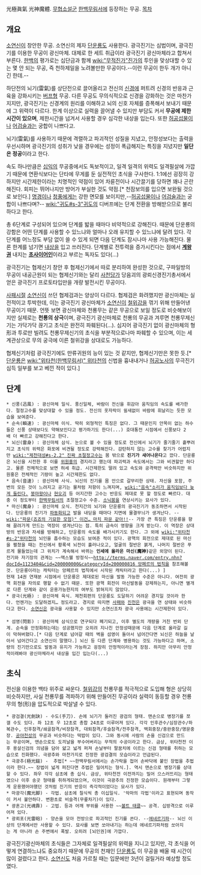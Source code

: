 光極眞氣 光神魔體. [[무협소설]]군 [[한백무림서]]에 등장하는 무공.
[[목차]]
== 개요 ==
[[소연신]]이 창안한 무공. 소연신의 제자 [[단운룡]]도 사용한다. 광극진기는 심법이며, 광극진기를 이용한 무공이 광신마체. 대체로 한 세트 취급이라 광극진기 광신마체라고 합쳐서 부른다. [[한백]]의 평가로는 십단금과 함께 [[wiki:"무적진가"진가]]의 투인을 맞상대할 수 있는 몇 안 되는 무공, 즉 천하제일을 노려볼만한 무공이다.--이런 무공이 한두 개가 아니긴 한데.--

하단전의 뇌기(雷氣)를 상단전으로 끌어올리고 전신의 [[신경]]에 퍼트려 신경의 반응과 근육을 강화시키는 [[버프]]형 무공.  다른 무공도 무의식적으로 신경을 강화하는 것은 마찬가지지만, 광극진기는 신경계의 원리를 이해하고 뇌의 신호 자체를 증폭해서 보내기 때문에 그 위력이 다르다. 한계 이상으로 실력을 끌어낼 수 있지만 부담도 커서 '''무공에 제한시간이 있으며''', 제한시간을 넘겨서 사용할 경우 심각한 내상을 입는다. 또한 [[허공섭물]]이나 [[어검술]]과는 궁합이 나쁘다고.

뇌기(雷氣)를 사용하기 때문에 격렬하고 파괴적인 성질을 지녔고, 안정성보다는 출력을 우선시하며 광극진기의 성취가 낮을 경우에는 성정이 폭급해지는 특징을 지녔지만 '''일단은 정공'''이라고 한다.

속도 하나만큼은 [[십익]]의 무공중에서도 독보적이고, 일격 일격의 위력도 일격필살에 가깝기 때문에 연환식보다는 단타에 무게를 둔 실전적인 초식을 구사한다. 1:1에선 굉장히 강하지만 시간제한이라는 치명적인 약점이 있어 차륜전이나 시간끌기를 당하면 꽤나 곤란해진다. 회피는 뛰어나지만 방어가 부실한 것도 약점.[* 천잠보의를 입으면 보완될 것으로 보인다.] [[명경]]이나 [[청풍]]에게는 강한 면모를 보이지만,--[[허공섭물]]이나 [[어검술]]과는 궁합이 나쁘다며?-- [[wiki:"귀도#s-3"귀도]]의 디버프에는 단계 전환을 방해받으므로 불리하다고 한다.

총 6단계로 구성되어 있으며 단계를 밟을 때마다 비약적으로 강해진다. 때문에 단운룡의 강함은 어떤 단계를 사용할 수 있느냐와 얼마나 오래 유지할 수 있느냐에 달려 있다. 각 단계를 어느정도 부담 없이 쓸 수 있게 되면 다음 단계도 잠시나마 사용 가능해진다. 물론 한계를 넘기면 [[내상]]을 입고 쓰러진다. 단계별로 전투력을 증가시킨다는 점에서 '''[[계왕권]]''' 내지는 '''[[초사이어인]]'''이라고 부르는 독자도 있다(...)

광극진기는 협제신기 창안 후 협제신기에서 따로 분리하여 완성한 것으로, 구파일방의 무공이 내공근원이 되는 협제신기와는 달리 [[사천당가]] 당음괴의 광뢰신경진기총서에서 얻은 광극진기 프로토타입만을 개량 발전시킨 무공이다.

[[사패]]시절 [[소연신]]이 쓰던 협제검과는 양상이 다르다. 협제검은 화려했지만 광신마체는 실전적이고 투박한데, 이는 광극진기 광신마체가 [[소연신]]이 [[철위강]]을 꺾기 위해 만들어낸 무공이기 때문. 언뜻 보면 광신마체와 천룡무는 같은 무공으로 보일 정도로 비슷해보이지만 실제로는 '''천룡의 상극'''이며, 광극진기 광신마체로 천룡의 무공과 겨루면 천룡무제신기는 가닥가닥 끊기고 초식은 완전히 파훼된다(...). 심지어 광극진기 없이 광신마체의 형形과 투로만 빌려도 천룡무제신기의 초식을 부분적으로나마 파훼할 수 있으며, 이는 세계관상으로 무의 궁극에 이른 철위강을 상대로도 가능하다.

협제신기처럼 광극진기에도 만류귀원의 능이 있는 것 같지만, 협제신기만은 못한 듯.[* [[단운룡]]은 [[wiki:"위타천(한백무림서)" 위타천]]의 신법을 흉내내거나 [[허공노사]]의 무극진기 심득 일부를 보고 베낀 적이 있다.]

== 단계 ==
 * 신풍(迅風) : 광신마체 일식. 풍신일체, 바람이 전신을 휘감아 움직임의 속도를 배가한다. 절정고수를 맞상대할 수 있을 정도. 전신의 옷자락이 쉴새없이 바람에 휘날리는 듯한 모습을 보여준다.
 * 순속(瞬速) : 광신마체 이식. 딱히 외형적인 특징은 없다. 그 때문인지 안목이 없는 하수들은 신풍 상태보다도 약해보인다고 평가하기도 한다(...) 호대통전 시점에서 신풍보다 2배 더 빠르고 강해진다고 한다.
 * 뇌신(雷身) : 광신마체 삼식. 눈으로 볼 수 있을 정도로 전신에서 뇌기가 줄기줄기 흩뿌려지고 초식의 위력은 화포에 비견될 정도로 강력해진다. 감탄하지 않는 고수를 찾기가 어렵지만 [[wiki:"제천대성#s-2.2" 진짜 초절정고수]]는 몸 밖으로 '''진기가 새어나온다'''고 깠다. 단운룡은 뇌신을 시전한 후 이를 [[위원홍]]의 경지라고 했는데 파괴력과 속도에서는 그와 비견할만 하다고. 물론 전체적으로 보면 허세 취급. 시간제한도 딸려 있고 속도와 공격력만 비슷하지만 위원홍은 전체적인 기량이 높고 시간제한도 없다. 
 * 음속(音速) : 광신마체 사식. 뇌신의 진기를 몸 안으로 갈무리한 상태. 자신을 포함, 주변의 모든 것이 느려지고 공기는 물처럼 저항이 느껴지며, [[wiki:"음속"소리가 움직임보다 늦게 들린다.]] [[붕마왕]]이나 [[현오괴]] 등 어지간한 고수는 반응도 제대로 못 할 정도로 빠르다. 대충 이 정도부터 [[한백무림서]]의 초절정고수 수준. [[소닉붐]]을 연상시키는 묘사가 있다.
 * 마신(魔身) : 광신마체 오식. 천지간의 뇌기와 단운룡의 광극진기가 동조하면서 시작된다. 단운룡의 진기가 [[파동]]화되고 발을 내딛을 때마다 지면에 물결무늬가 생겨난다. --[[wiki:"파문(죠죠의 기묘한 모험)" 이건… 마치 파문 같아!!]]-- 가장 큰 특징은 단운룡을 향해 끌려가게 만드는 역장이 생겨난다는 점. 특히 금속이 영향을 크게 받는다. 이 역장은 상대방의 반응과 자세를 방해하고, 단운룡의 속도를 배가시키기도 한다. 그 외에 [[wiki:"위타천#s-2"위타천]]의 뇌인을 흡수하는 모습도 보여준 적이 있다. 광핵의 회전으로 제대로 된 마신을 펼쳤을 때는 전신에서 황록색 뇌전이 흘러나오고, 얼굴의 절반은 붉게, 나머지 절반은 푸르게 물들었는데 그 위치가 계속해서 바뀌는 '''인세에 올라온 마신(魔神)'''같은 외양이 된다. 
 전기와 자기장의 관계는 ~~맥스웰 방정식~~[[http://terms.naver.com/entry.nhn?docId=1123404&cid=200000000&categoryId=200000816 앙페르의 법칙]]을 참조해볼것. 단운룡이라는 캐릭터는 앙페르의 법칙에서 시작된 캐릭터라고 한다(...) ] 
 현재 14권 연재분 시점에서 단운룡은 제대로된 마신을 발동 가능한 수준은 아니다. 여전히 광핵 회전을 자의로 행할 수 없기 때문. 또한 광핵 회전이 마신발동을 강제하는지, 아니면 별개로 다른 단계와 같이 운용가능한지의 여부도 밝혀지지 않았다.
 * 광극(光極) : 광신마체 육식. 제천회편의 단운룡도 도달하기 어려운 경지일 것이라 한다. 언젠가는 도달하겠지… 정도라고. 경지로 따지면 [[사패]]와 [[진천]]은 광극을 연 상태와 비슷하다고 한다. [[소연신]]은 광극을 사용할 수 있지만 소연신조차 광극 사용에는 시간제한이 있다.
 
 * 섬영(閃影) : 광신마체 삼식으로 연구되다 폐기되고, 이후 별도의 개량을 거친 번외 단계. 순속을 안정화하는데는 성공했지만 오히려 지나친 안정성때문에 다음 단계로 올라갈 길이 막혀버혔다.[* 다음 단계로 넘어갈 때의 벽을 섬영이 돌아서 넘어간다면 뇌신은 하늘을 날아서 넘어간다고 소연신이 말했다.] 뇌신 등 다른 단계와 병용하는 것도 가능하다고 하며, 소량의 진기만으로도 발동과 유지가 가능하고 굉장히 안정적이라는게 장점. 하지만 아무리 안정적이래봐야 광신마체라서 내상을 입긴 입는다(...)

== 초식 ==
전신을 이용한 백타 위주로 싸운다. [[철위강]]의 천룡무를 적극적으로 도입해 형은 상당히 비슷하지만, 사실 천룡무를 격파하기 위해 만들어진 무공이라 실력이 동등할 경우 천룡무의 형(形)을 압도적으로 박살낼 수 있다.

 * 광검결(光劍訣) - 수도(手刀). 손에 뇌기가 둘러진 광검의 형태. 맨손으로 병장기를 쪼갤 수도 있다. 좌 12초 우 12초로 총합 24초로 이루어져 있다. 각각 인후관수/심장관수/하복관수, 인후참격/쇄골참격/비장참격, 대퇴참격/후슬참격/전주참격, 백회중장/중완중장/명문중장. [[공야천성]]의 무공과 비슷하다는 떡밥이 있다. 그와 동시에 사람의 손을 신검으로 만드는 무공이며, 맨손으로도 도끼날을 부수어버리는 무적의 수공이라고 한다. 금상, 위타천전 이후 용살신검의 의념을 담아 얇고 넓게 퍼져 손날부터 팔꿈치에 이르는 신검 형태를 취하는 모습으로 진화했다. 극광추와 마찬가지로 진정한 광검결의 모습이라고 언급된다.
 * 극광추(極光鎚) -  추법[* ~~한백무림서에서는 손가락을 접어 손바닥에 붙인 장법을 추법이라 한다.~~ 장법이 넓게 퍼진다면 추법은 밀어치는 형식.]. 역시 맨손으로 병장기를 상대할 수 있다. 좌우 각각 삼초에 총 십식. 금상, 위타천전 이전까지는 밀어 으스러뜨리는 형태였으나 이후 송곳 형태를 취하게되었으며, 이것이 극광추의 진정한 모습이다. 원래부터 그렇게 운용했어야했던 것처럼 진기의 반응이 즉각적이었다는 묘사가 있다.
 * 마광각(魔光脚) - 각법. 삼초에 칠식씩 총 이십일식. '악마의 각법'이라고 표현되며 동작이 커서 불안하다. 변환초로 비슬격(무릎차기)이 있다. 
 * 광혼고(光魂靠) - 고법. 등과 어깨 부위를 사용한 ~~[[볼트 태클]]~~ 공격. 십방격으로 이루어져 있다.
 * 광뢰포(光雷砲) - 양손을 모아 전방으로 파괴적인 진기를 쏜다. --[[에네르기파]]-- 뇌신 이상의 단계에서만 사용할 수 있다. 묘사를 보면 쏘아내기는 하는데 에네르기파처럼 쏘아지는 게 아니라 손 주변에서 폭발. 오히려 [뇌인권]에 가깝다.

광극진기광신마체의 초식들은 그자체로 일격필살의 위력을 지니고 있지만, 각 초식을 어떻게 연결하느냐도 중요하기 때문에 무공의 천재인 [[단운룡]]도 이 무공을 배울 때 시간이 많이 걸렸다고 한다. [[소연신]]도 처음 가르칠 때는 입문에만 3년이 걸릴거라 예상할 정도였다.
